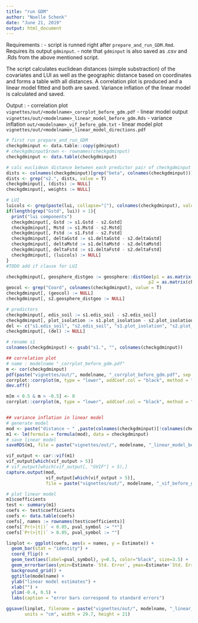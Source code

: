 ```yaml
---
title: "run GDM"
author: "Noelle Schenk"
date: "June 21, 2019"
output: html_document
---
```

Requirements : 
- script is runned right after `prepare_and_run_GDM.Rmd`. Requires its output `gdminput`.
    - note that `gdminput` is also saved as .csv and .Rds from the above mentioned script.

The script calculates euclidean distances (simple substraction) of the covariates and LUI as well as the geographic distance based on coordinates and forms a table with all distances. A correlation plot is produced and a linear model fitted and both are saved. Variance inflation of the linear model is calculated and saved.

Output : 
- correlation plot `vignettes/out/<modelname>_corrplot_before_gdm.pdf`
- linear model output `vignettes/out/<modelname>_linear_model_before_gdm.Rds`
- variance inflation `out/<modelname>_vif_before_gdm.txt`
- linear model plot `vignettes/out/<modelname>_linear_model_directions.pdf`

```r
# first run prepare_and_run_GDM
checkgdminput <- data.table::copy(gdminput)
# checkgdminput$rown <- rownames(checkgdminput)
checkgdminput <- data.table(checkgdminput)

# calc euclidean distance between each predictor pair of checkgdminput
dists <- colnames(checkgdminput)[grep("beta", colnames(checkgdminput))]
dists <- grep("s2.", dists, value = T)
checkgdminput[, (dists) := NULL]
checkgdminput[, weights := NULL]

# LUI
luicols <- grep(paste(lui, collapse="|"), colnames(checkgdminput), value=TRUE)
if(length(grep("Gstd", lui)) > 1){
  print("lui components")
  checkgdminput[, Gstd := s1.Gstd - s2.Gstd]
  checkgdminput[, Mstd := s1.Mstd - s2.Mstd]
  checkgdminput[, Fstd := s1.Fstd - s2.Fstd]
  checkgdminput[, deltaGstd := s1.deltaGstd - s2.deltaGstd]
  checkgdminput[, deltaMstd := s1.deltaMstd - s2.deltaMstd]
  checkgdminput[, deltaFstd := s1.deltaFstd - s2.deltaFstd]
  checkgdminput[, (luicols) := NULL]
}
#TODO add if clause for LUI

checkgdminput[, geosphere_distgeo := geosphere::distGeo(p1 = as.matrix(checkgdminput[, .(s1.yCoord, s1.xCoord)]), 
                                                      p2 = as.matrix(checkgdminput[, .(s2.yCoord, s2.xCoord)]))]
geocol <- grep("Coord", colnames(checkgdminput), value = T)
checkgdminput[, (geocol) := NULL]
checkgdminput[, s2.geosphere_distgeo := NULL]

# predictors
checkgdminput[, edis_soil := s1.edis_soil - s2.edis_soil]
checkgdminput[, plot_isolation := s1.plot_isolation - s2.plot_isolation]
del <- c("s1.edis_soil", "s2.edis_soil", "s1.plot_isolation", "s2.plot_isolation")
checkgdminput[, (del) := NULL]

# rename s1
colnames(checkgdminput) <- gsub("s1.", "", colnames(checkgdminput))

## correlation plot
# name : modelname "_corrplot_before_gdm.pdf"
m <- cor(checkgdminput)
pdf(paste("vignettes/out/", modelname, "_corrplot_before_gdm.pdf", sep = ""), paper = "a4r")
corrplot::corrplot(m, type = "lower", addCoef.col = "black", method = "color", diag = F, tl.srt = 50, tl.col = "black", order = "hclust", tl.cex = 0.4, cl.cex = 0.3, number.cex = 0.3)
dev.off()

m[m < 0.5 & m > -0.5] <- 0
corrplot::corrplot(m, type = "lower", addCoef.col = "black", method = "circle", diag = F, tl.srt = 50, tl.col = "black", order = "hclust", tl.cex = 0.4, cl.cex = 0.3, number.cex = 0.3)


## variance inflation in linear model
# generate model
mod <- paste("distance ~ " ,paste(colnames(checkgdminput)[!colnames(checkgdminput) %in% c("distance")], collapse = " + "))
m1 <- lm(formula = formula(mod), data = checkgdminput)
# save linear model
saveRDS(m1, file = paste("vignettes/out/", modelname, "_linear_model_before_gdm.Rds", sep = ""))

vif_output <- car::vif(m1)
vif_output[which(vif_output > 5)]
# vif_output[which(vif_output[, "GVIF"] > 5),]
capture.output(mod,
               vif_output[which(vif_output > 5)],
               file = paste("vignettes/out/", modelname, "_vif_before_gdm.txt", sep = ""))

# plot linear model
m1$coefficients
test <- summary(m1)
coefs <- test$coefficients
coefs <- data.table(coefs)
coefs[, names := rownames(test$coefficients)]
coefs[`Pr(>|t|)` < 0.05, pval_symbol := "*"]
coefs[`Pr(>|t|)` > 0.05, pval_symbol := ""]

linplot <- ggplot(coefs, aes(x = names, y = Estimate)) +
  geom_bar(stat = "identity") +
  coord_flip() +
  geom_text(aes(label=pval_symbol), y=0.5, color="black", size=3.5) +
  geom_errorbar(aes(ymin=Estimate-`Std. Error`, ymax=Estimate+`Std. Error`), width=.2, color = "red") +
  background_grid() +
  ggtitle(modelname) +
  ylab("linear model estimates") +
  xlab("") +
  ylim(-0.4, 0.5) +
  labs(caption = "error bars correspond to standard errors")

ggsave(linplot, filename = paste("vignettes/out/", modelname, "_linear_model_directions.pdf", sep = ""), dpi = 400,
       units = "cm", width = 29.7, height = 21)
```
